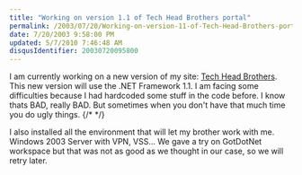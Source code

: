 ```yaml
---
title: "Working on version 1.1 of Tech Head Brothers portal"
permalink: /2003/07/20/Working-on-version-11-of-Tech-Head-Brothers-portal/
date: 7/20/2003 9:58:00 PM
updated: 5/7/2010 7:46:48 AM
disqusIdentifier: 20030720095800
---
```




I am currently working on a new version of my site: [Tech Head Brothers](http://www.techheadbrothers.com "Tech Head Brothers"). This new version will use the .NET 
Framework 1.1. I am facing some difficulties because I had hardcoded some stuff 
in the code before. I know thats BAD, really BAD. But sometimes when you don't 
have that much time you do ugly things.
{/* <!-- more --> */}

I also installed all the environment that will let my brother work with me. 
Windows 2003 Server with VPN, VSS... We gave a try on GotDotNet workspace but 
that was not as good as we thought in our case, so we will retry 
later.
